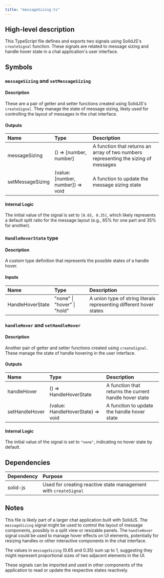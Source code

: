 ```yaml
---
title: "messageSizing.ts"
---
```


## High-level description
This TypeScript file defines and exports two signals using SolidJS's `createSignal` function. These signals are related to message sizing and handle hover state in a chat application's user interface.

## Symbols

### `messageSizing` and `setMessageSizing`
#### Description
These are a pair of getter and setter functions created using SolidJS's `createSignal`. They manage the state of message sizing, likely used for controlling the layout of messages in the chat interface.

#### Outputs
| Name | Type | Description |
|:-----|:-----|:------------|
| messageSizing | () =&gt; [number, number] | A function that returns an array of two numbers representing the sizing of messages |
| setMessageSizing | (value: [number, number]) =&gt; void | A function to update the message sizing state |

#### Internal Logic
The initial value of the signal is set to `[0.65, 0.35]`, which likely represents a default split ratio for the message layout (e.g., 65% for one part and 35% for another).

### `HandleHoverState` type
#### Description
A custom type definition that represents the possible states of a handle hover.

#### Inputs
| Name | Type | Description |
|:-----|:-----|:------------|
| HandleHoverState | "none" \| "hover" \| "hold" | A union type of string literals representing different hover states |

### `handleHover` and `setHandleHover`
#### Description
Another pair of getter and setter functions created using `createSignal`. These manage the state of handle hovering in the user interface.

#### Outputs
| Name | Type | Description |
|:-----|:-----|:------------|
| handleHover | () =&gt; HandleHoverState | A function that returns the current handle hover state |
| setHandleHover | (value: HandleHoverState) =&gt; void | A function to update the handle hover state |

#### Internal Logic
The initial value of the signal is set to `"none"`, indicating no hover state by default.

## Dependencies
| Dependency | Purpose |
|:-----------|:--------|
| solid-js | Used for creating reactive state management with `createSignal` |

## Notes
This file is likely part of a larger chat application built with SolidJS. The `messageSizing` signal might be used to control the layout of message components, possibly in a split view or resizable panels. The `handleHover` signal could be used to manage hover effects on UI elements, potentially for resizing handles or other interactive components in the chat interface.

The values in `messageSizing` (0.65 and 0.35) sum up to 1, suggesting they might represent proportional sizes of two adjacent elements in the UI.

These signals can be imported and used in other components of the application to read or update the respective states reactively.